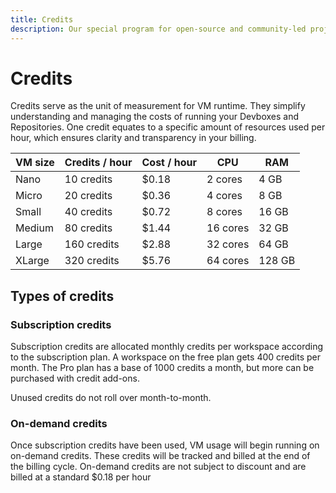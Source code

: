 ```yaml
---
title: Credits
description: Our special program for open-source and community-led projects.
---
```



# Credits

Credits serve as the unit of measurement for VM runtime. They simplify understanding and managing the costs of running your Devboxes and Repositories. One credit equates to a specific amount of resources used per hour, which ensures clarity and transparency in your billing.

| VM size | Credits / hour | Cost / hour | CPU      | RAM    |
| ------ | -------------- | ----------- | -------- | ------ |
| Nano   | 10 credits     | $0.18       | 2 cores  | 4 GB   |
| Micro  | 20 credits     | $0.36       | 4 cores  | 8 GB   |
| Small  | 40 credits     | $0.72       | 8 cores  | 16 GB  |
| Medium | 80 credits     | $1.44       | 16 cores | 32 GB  |
| Large  | 160 credits    | $2.88       | 32 cores | 64 GB  |
| XLarge | 320 credits    | $5.76       | 64 cores | 128 GB |

## Types of credits

### Subscription credits 
Subscription credits are allocated monthly credits per workspace according to the subscription plan. A workspace on the free plan gets 400 credits per month. The Pro plan has a base of 1000 credits a month, but more can be purchased with credit add-ons. 

<Callout emoji="ℹ️">
Unused credits do not roll over month-to-month.
</Callout>

### On-demand credits 
Once subscription credits have been used, VM usage will begin running on on-demand credits. These credits will be tracked and billed at the end of the billing cycle. 
On-demand credits are not subject to discount and are billed at a standard $0.18 per hour






